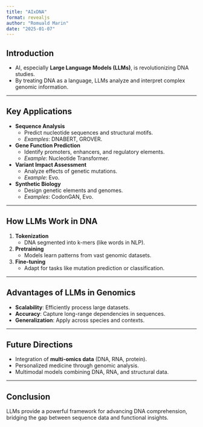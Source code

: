 ```yaml
---
title: "AIxDNA"
format: revealjs
author: "Romuald Marin"
date: "2025-01-07"
---
```

## Introduction

- AI, especially **Large Language Models (LLMs)**, is revolutionizing DNA studies.
- By treating DNA as a language, LLMs analyze and interpret complex genomic information.

---

## Key Applications

::: incremental
- **Sequence Analysis**  
   - Predict nucleotide sequences and structural motifs.  
   - _Examples_: DNABERT, GROVER.

- **Gene Function Prediction**  
   - Identify promoters, enhancers, and regulatory elements.  
   - _Example_: Nucleotide Transformer.

- **Variant Impact Assessment**  
   - Analyze effects of genetic mutations.  
   - _Example_: Evo.

- **Synthetic Biology**  
   - Design genetic elements and genomes.  
   - _Examples_: CodonGAN, Evo.
::: 
---

## How LLMs Work in DNA

1. **Tokenization**  
   - DNA segmented into k-mers (like words in NLP).  

2. **Pretraining**  
   - Models learn patterns from vast genomic datasets.  

3. **Fine-tuning**  
   - Adapt for tasks like mutation prediction or classification.

---

## Advantages of LLMs in Genomics

- **Scalability**: Efficiently process large datasets.  
- **Accuracy**: Capture long-range dependencies in sequences.  
- **Generalization**: Apply across species and contexts.

---

## Future Directions

- Integration of **multi-omics data** (DNA, RNA, protein).  
- Personalized medicine through genomic analysis.  
- Multimodal models combining DNA, RNA, and structural data.

---

## Conclusion

LLMs provide a powerful framework for advancing DNA comprehension, bridging the gap between sequence data and functional insights.
